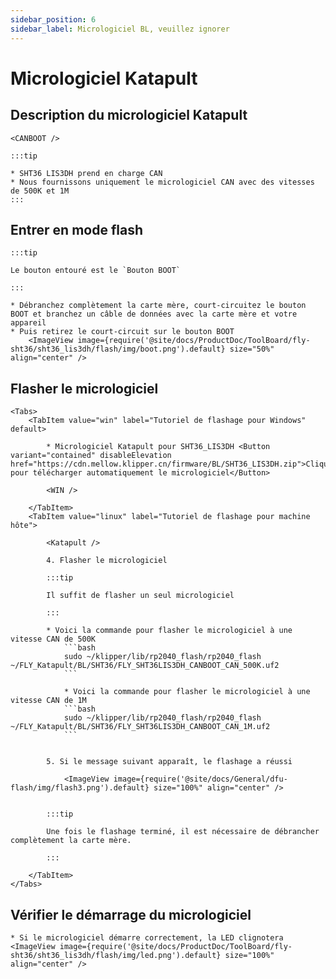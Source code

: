 ```yaml
---
sidebar_position: 6
sidebar_label: Micrologiciel BL, veuillez ignorer
---
```







# Micrologiciel Katapult

## Description du micrologiciel Katapult

    <CANBOOT />

    :::tip

    * SHT36 LIS3DH prend en charge CAN
    * Nous fournissons uniquement le micrologiciel CAN avec des vitesses de 500K et 1M
    :::

## Entrer en mode flash

    :::tip

    Le bouton entouré est le `Bouton BOOT`

    :::

    * Débranchez complètement la carte mère, court-circuitez le bouton BOOT et branchez un câble de données avec la carte mère et votre appareil
    * Puis retirez le court-circuit sur le bouton BOOT
        <ImageView image={require('@site/docs/ProductDoc/ToolBoard/fly-sht36/sht36_lis3dh/flash/img/boot.png').default} size="50%" align="center" />

## Flasher le micrologiciel
    <Tabs>
        <TabItem value="win" label="Tutoriel de flashage pour Windows" default>

            * Micrologiciel Katapult pour SHT36_LIS3DH <Button variant="contained" disableElevation href="https://cdn.mellow.klipper.cn/firmware/BL/SHT36_LIS3DH.zip">Cliquez pour télécharger automatiquement le micrologiciel</Button>

            <WIN />

        </TabItem>
        <TabItem value="linux" label="Tutoriel de flashage pour machine hôte">
            
            <Katapult />

            4. Flasher le micrologiciel

            :::tip

            Il suffit de flasher un seul micrologiciel

            :::

            * Voici la commande pour flasher le micrologiciel à une vitesse CAN de 500K
                ```bash
                sudo ~/klipper/lib/rp2040_flash/rp2040_flash ~/FLY_Katapult/BL/SHT36/FLY_SHT36LIS3DH_CANBOOT_CAN_500K.uf2
                ```
                        
                * Voici la commande pour flasher le micrologiciel à une vitesse CAN de 1M
                ```bash
                sudo ~/klipper/lib/rp2040_flash/rp2040_flash ~/FLY_Katapult/BL/SHT36/FLY_SHT36LIS3DH_CANBOOT_CAN_1M.uf2
                ```


            5. Si le message suivant apparaît, le flashage a réussi

                <ImageView image={require('@site/docs/General/dfu-flash/img/flash3.png').default} size="100%" align="center" />


            :::tip

            Une fois le flashage terminé, il est nécessaire de débrancher complètement la carte mère.

            :::

        </TabItem>
    </Tabs>

## Vérifier le démarrage du micrologiciel

    * Si le micrologiciel démarre correctement, la LED clignotera
    <ImageView image={require('@site/docs/ProductDoc/ToolBoard/fly-sht36/sht36_lis3dh/flash/img/led.png').default} size="100%" align="center" />